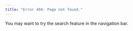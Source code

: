 ```yaml
---
title: "Error 404: Page not found."
---
```


<!-- ::: {.small-text} -->
You may want to try the search feature in the navigation bar.
<!-- ::: -->